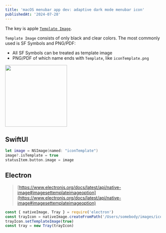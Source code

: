 ```yaml
---
title: 'macOS menubar app dev: adaptive dark mode menubar icon'
publishedAt: '2024-07-28'
---
```


The key is apple [`Template Image`](https://developer.apple.com/documentation/appkit/nsimage/1520017-template). 

`Template Image` consists of only black and clear colors. 
The most commonly used is SF Symbols and PNG/PDF:
- All SF Symbols can be treated as template image
- PNG/PDF of which name ends with `Template`, like `iconTemplate.png`

<div className="w-full flex justify-center p-4"><img src="/iconTemplate.png" width="200px" /></div>

## SwiftUI
```swift
let image = NSImage(named: "iconTemplate")
image?.isTemplate = true
statusItem.button.image = image
```

## Electron
> [https://www.electronjs.org/docs/latest/api/native-image#imagesettemplateimageoption](https://www.electronjs.org/docs/latest/api/native-image#imagesettemplateimageoption)
```js
const { nativeImage, Tray } = require('electron')
const trayIcon = nativeImage.createFromPath('/Users/somebody/images/iconTemplate.png')
trayIcon.setTemplateImage(true)
const tray = new Tray(trayIcon)
```
